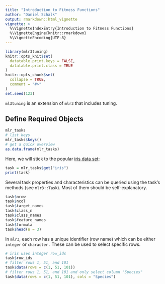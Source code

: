 ```yaml
---
title: "Introduction to Fitness Functions"
author: "Daniel Schalk"
output: rmarkdown::html_vignette
vignette: >
  %\VignetteIndexEntry{Introduction to Fitness Functions}
  %\VignetteEngine{knitr::rmarkdown}
  %\VignetteEncoding{UTF-8}
---
```


```r
library(mlr3tuning)
knitr::opts_knit$set(
  datatable.print.keys = FALSE,
  datatable.print.class = TRUE
)
knitr::opts_chunk$set(
  collapse = TRUE,
  comment = "#>"
)
set.seed(123)
```

`ml3tuning` is an extension of `mlr3` that includes tuning.

## Define Required Objects 



```r
mlr_tasks
# list keys
mlr_tasks$keys()
# get a quick overview
as.data.frame(mlr_tasks)
```

Here, we will stick to the popular [iris data set](https://en.wikipedia.org/wiki/Iris_flower_data_set):

```r
task = mlr_tasks$get("iris")
print(task)
```

Several task properties and characteristics can be queried using the task's methods (see `mlr3::Task`).
Most of them should be self-explanatory.

```r
task$nrow
task$ncol
task$target_names
task$class_n
task$class_names
task$feature_names
task$formula
task$head(n = 3)
```

In `mlr3`, each row has a unique identifier (row name) which can be either `integer` or `character.`
These can be used to select specific rows.

```r
# iris uses integer row_ids
task$row_ids
# filter rows 1, 51, and 101
task$data(rows = c(1, 51, 101))
# filter rows 1, 51, and 101 and only select column "Species"
task$data(rows = c(1, 51, 101), cols = "Species")
```
